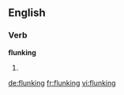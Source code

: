 ==English==

===Verb===
'''flunking'''

# {{present participle of|[[flunk]]}}

[[de:flunking]]
[[fr:flunking]]
[[vi:flunking]]